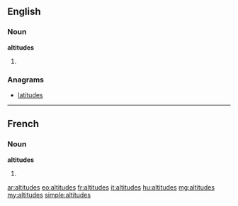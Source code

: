 ==English==

===Noun===
'''altitudes'''

# {{plural of|altitude}}

===Anagrams===
* [[latitudes]]

----

==French==

===Noun===
'''altitudes''' {{f}}

# {{plural of|altitude|lang=fr}}

[[ar:altitudes]]
[[eo:altitudes]]
[[fr:altitudes]]
[[it:altitudes]]
[[hu:altitudes]]
[[mg:altitudes]]
[[my:altitudes]]
[[simple:altitudes]]